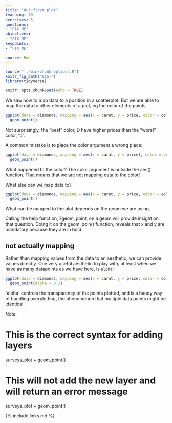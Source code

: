 ```yaml
---
title: "Our first plot"
teaching: 10
exercises: 5
questions:
- "FIX ME"
objectives:
- "FIX ME"
keypoints:
- "FIX ME"

source: Rmd
---
```


```r
source("../bin/chunk-options.R")
knitr_fig_path("015-")
library(tidyverse)
```

```r
knitr::opts_chunk$set(echo = TRUE)
```

We saw how to map data to a position in a scatterplot. But we are able to map 
the data to other elements of a plot, eg the color of the points.


```r
ggplot(data = diamonds, mapping = aes(x = carat, y = price, color = color)) +
  geom_point()
```
Not surprisingly, the "best" color, D have higher prices than the "worst"
color, "J".

A common mistake is to place the color argument a wrong place:
```r
ggplot(data = diamonds, mapping = aes(x = carat, y = price), color = color) +
  geom_point()
```
What happened to the color? The color argument is outside the aes() function.
That means that we are not mapping data to the color!

What else can we map data to?

```r
ggplot(data = diamonds, mapping = aes(x = carat, y = price, color = color, size = table)) +
  geom_point()
```

What can be mapped to the plot depends on the geom we are using. 

Calling the help function, ?geom_point, on a geom will provide insight on that
question. Doing it on the geom_poin() function, reveals that x and y are mandatory
because they are in bold.


## not actually mapping
Rather than mapping values from the data to an aesthetic, we can provide
values directly. One very useful aesthetic to play with, at least when
we have as many datapoints as we have here, is `alpha`:

```r
ggplot(data = diamonds, mapping = aes(x = carat, y = price, color = color)) +
  geom_point(alpha = 0.1)
```
`alpha´ controls the transparency of the points plotted, and is a handy way of
handling overplotting, the phenomenon that multiple data points might be 
identical. 


Note:

# This is the correct syntax for adding layers
surveys_plot +
  geom_point()

# This will not add the new layer and will return an error message
surveys_plot
  + geom_point()





{% include links.md %}